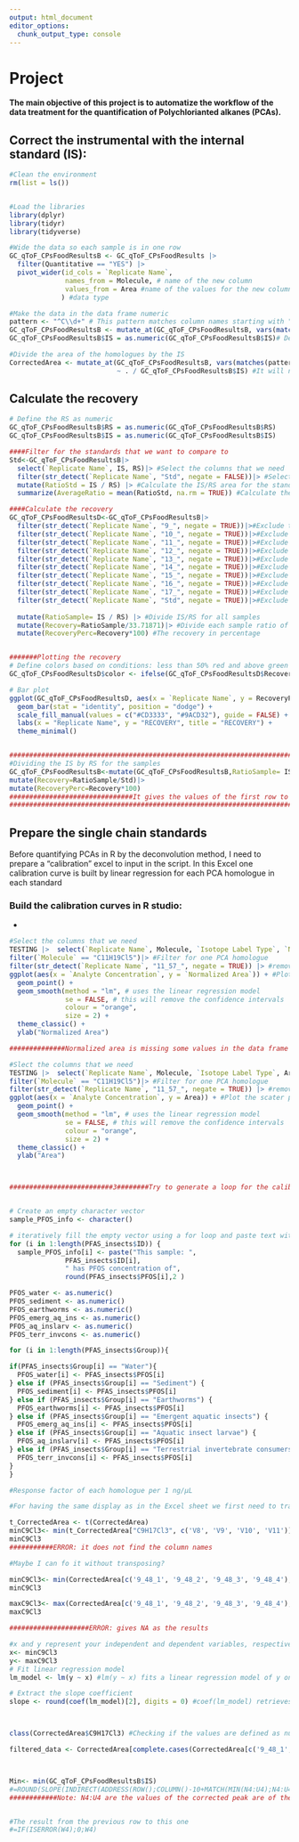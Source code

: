 ```yaml
---
output: html_document
editor_options: 
  chunk_output_type: console
---
```


# Project

**The main objective of this project is to automatize the workflow of the data treatment for the quantification of Polychlorianted alkanes (PCAs).**

## Correct the instrumental with the internal standard (IS):

```r

#Clean the environment
rm(list = ls()) 


#Load the libraries
library(dplyr)
library(tidyr)
library(tidyverse)

#Wide the data so each sample is in one row
GC_qToF_CPsFoodResultsB <- GC_qToF_CPsFoodResults |>  
  filter(Quantitative == "YES") |> 
  pivot_wider(id_cols = `Replicate Name`,
              names_from = Molecule, # name of the new column
              values_from = Area #name of the values for the new columns
             ) #data type       

#Make the data in the data frame numeric
pattern <- "^C\\d+" # This pattern matches column names starting with "C" followed by numbers
GC_qToF_CPsFoodResultsB <- mutate_at(GC_qToF_CPsFoodResultsB, vars(matches(pattern)), as.numeric) # Apply as.numeric() to columns matching the pattern
GC_qToF_CPsFoodResultsB$IS = as.numeric(GC_qToF_CPsFoodResultsB$IS)# Define the IS as numeric 

#Divide the area of the homologues by the IS
CorrectedArea <- mutate_at(GC_qToF_CPsFoodResultsB, vars(matches(pattern)), 
                           ~ . / GC_qToF_CPsFoodResultsB$IS) #It will now do it for all the columns that have the pattern (start the name with "C")

```

## Calculate the recovery

```r
# Define the RS as numeric
GC_qToF_CPsFoodResultsB$RS = as.numeric(GC_qToF_CPsFoodResultsB$RS) 
GC_qToF_CPsFoodResultsB$IS = as.numeric(GC_qToF_CPsFoodResultsB$IS)

####Filter for the standards that we want to compare to
Std<-GC_qToF_CPsFoodResultsB|>  
  select(`Replicate Name`, IS, RS)|> #Select the columns that we need
  filter(str_detect(`Replicate Name`, "Std", negate = FALSE))|> #Select the standards
  mutate(RatioStd = IS / RS) |> #Calculate the IS/RS area for the standards 
  summarize(AverageRatio = mean(RatioStd, na.rm = TRUE)) #Calculate the average of the three standards

####Calculate the recovery
GC_qToF_CPsFoodResultsD<-GC_qToF_CPsFoodResultsB|>
  filter(str_detect(`Replicate Name`, "9_", negate = TRUE))|>#Exclude the calibration standards
  filter(str_detect(`Replicate Name`, "10_", negate = TRUE))|>#Exclude the calibration standards
  filter(str_detect(`Replicate Name`, "11_", negate = TRUE))|>#Exclude the calibration standards
  filter(str_detect(`Replicate Name`, "12_", negate = TRUE))|>#Exclude the calibration standards
  filter(str_detect(`Replicate Name`, "13_", negate = TRUE))|>#Exclude the calibration standards
  filter(str_detect(`Replicate Name`, "14_", negate = TRUE))|>#Exclude the calibration standards
  filter(str_detect(`Replicate Name`, "15_", negate = TRUE))|>#Exclude the calibration standards
  filter(str_detect(`Replicate Name`, "16_", negate = TRUE))|>#Exclude the calibration standards
  filter(str_detect(`Replicate Name`, "17_", negate = TRUE))|>#Exclude the calibration standards
  filter(str_detect(`Replicate Name`, "Std", negate = TRUE))|>#Exclude the calibration standards
  
  mutate(RatioSample= IS / RS) |> #Divide IS/RS for all samples
  mutate(Recovery=RatioSample/33.71871)|> #Divide each sample ratio of IS/RS by the average ratio of the standards
  mutate(RecoveryPerc=Recovery*100) #The recovery in percentage


#######Plotting the recovery
# Define colors based on conditions: less than 50% red and above green
GC_qToF_CPsFoodResultsD$color <- ifelse(GC_qToF_CPsFoodResultsD$RecoveryPerc > 50, "#CD3333", "#9ACD32")

# Bar plot
ggplot(GC_qToF_CPsFoodResultsD, aes(x = `Replicate Name`, y = RecoveryPerc, fill = color)) +
  geom_bar(stat = "identity", position = "dodge") +
  scale_fill_manual(values = c("#CD3333", "#9ACD32"), guide = FALSE) +
  labs(x = "Replicate Name", y = "RECOVERY", title = "RECOVERY") +
  theme_minimal()


###################################################################################################################
#Dividing the IS by RS for the samples
GC_qToF_CPsFoodResultsB<-mutate(GC_qToF_CPsFoodResultsB,RatioSample= IS / RS) |> #Divide IS/RS for all samples
mutate(Recovery=RatioSample/Std)|>
mutate(RecoveryPerc=Recovery*100)
###############################It gives the values of the first row to all of them###############
###################################################################################################################


```




## Prepare the single chain standards

Before quantifying PCAs in R by the deconvolution method, I need to prepare a "calibration" excel to input in the script. In this Excel one calibration curve is built by linear regression for each PCA homologue in each standard

### Build the calibration curves in R studio:

-   

```r
#Select the columns that we need
TESTING |>  select(`Replicate Name`, Molecule, `Isotope Label Type`, `Normalized Area`, `Analyte Concentration`) |> filter(`Isotope Label Type`== "Quan") |> #Filter for the Quan
filter(`Molecule` == "C11H19Cl5")|> #Filter for one PCA homologue
filter(str_detect(`Replicate Name`, "11_57_", negate = TRUE)) |> #remove all the other standards 
ggplot(aes(x = `Analyte Concentration`, y = `Normalized Area`)) + #Plot the scater plot
  geom_point() +
  geom_smooth(method = "lm", # uses the linear regression model
              se = FALSE, # this will remove the confidence intervals
              colour = "orange",
              size = 2) +
  theme_classic() +
  ylab("Normalized Area")

##############Normalized area is missing some values in the data frame so, I tried with the Area instead to see if the code was correct

#Slect the columns that we need
TESTING |>  select(`Replicate Name`, Molecule, `Isotope Label Type`, Area, `Analyte Concentration`) |> filter(`Isotope Label Type`== "Quan") |> #Filter for the Quan
filter(`Molecule` == "C11H19Cl5")|> #Filter for one PCA homologue
filter(str_detect(`Replicate Name`, "11_57_", negate = TRUE)) |> #remove all the other standards 
ggplot(aes(x = `Analyte Concentration`, y = Area)) + #Plot the scater plot
  geom_point() +
  geom_smooth(method = "lm", # uses the linear regression model
              se = FALSE, # this will remove the confidence intervals
              colour = "orange",
              size = 2) +
  theme_classic() +
  ylab("Area")



##########################3########Try to generate a loop for the calibration curve, so I don't need to write the homologue and the standards for every calibration curve###########################################################



```


```r
# Create an empty character vector
sample_PFOS_info <- character()

# iteratively fill the empty vector using a for loop and paste text with different cells at the i:th position of each selected column
for (i in 1:length(PFAS_insects$ID)) {
  sample_PFOS_info[i] <- paste("This sample: ", 
              PFAS_insects$ID[i], 
              " has PFOS concentration of", 
              round(PFAS_insects$PFOS[i],2 )
```





```r
PFOS_water <- as.numeric()
PFOS_sediment <- as.numeric()
PFOS_earthworms <- as.numeric()
PFOS_emerg_aq_ins <- as.numeric()
PFOS_aq_inslarv <- as.numeric()
PFOS_terr_invcons <- as.numeric()

for (i in 1:length(PFAS_insects$Group)){

if(PFAS_insects$Group[i] == "Water"){
  PFOS_water[i] <- PFAS_insects$PFOS[i]
} else if (PFAS_insects$Group[i] == "Sediment") {
  PFOS_sediment[i] <- PFAS_insects$PFOS[i]
} else if (PFAS_insects$Group[i] == "Earthworms") {
  PFOS_earthworms[i] <- PFAS_insects$PFOS[i]
} else if (PFAS_insects$Group[i] == "Emergent aquatic insects") {
  PFOS_emerg_aq_ins[i] <- PFAS_insects$PFOS[i]
} else if (PFAS_insects$Group[i] == "Aquatic insect larvae") {
  PFOS_aq_inslarv[i] <- PFAS_insects$PFOS[i]
} else if (PFAS_insects$Group[i] == "Terrestrial invertebrate consumers") {
  PFOS_terr_invcons[i] <- PFAS_insects$PFOS[i]
}
}
```





















```r
#Response factor of each homologue per 1 ng/µL

#For having the same display as in the Excel sheet we first need to transpose our data frame:

t_CorrectedArea <- t(CorrectedArea)
minC9Cl3<- min(t_CorrectedArea["C9H17Cl3", c('V8', 'V9', 'V10', 'V11')])
minC9Cl3 
###########ERROR: it does not find the column names

#Maybe I can fo it without transposing?

minC9Cl3<- min(CorrectedArea[c('9_48_1', '9_48_2', '9_48_3', '9_48_4'), "C9H17Cl3"]) #min for C9H17Cl3 in the standard
minC9Cl3

maxC9Cl3<- max(CorrectedArea[c('9_48_1', '9_48_2', '9_48_3', '9_48_4'), "C9H17Cl3"]) #max for C9H17Cl3 in the standard
maxC9Cl3

####################ERROR: gives NA as the results 

#x and y represent your independent and dependent variables, respectively.
x<- minC9Cl3
y<- maxC9Cl3
# Fit linear regression model
lm_model <- lm(y ~ x) #lm(y ~ x) fits a linear regression model of y on x.

# Extract the slope coefficient
slope <- round(coef(lm_model)[2], digits = 0) #coef(lm_model) retrieves the coefficients of the fitted model, and [2] selects the second coefficient, which corresponds to the slope.



class(CorrectedArea$C9H17Cl3) #Checking if the values are defined as numeric: yes they are :(

filtered_data <- CorrectedArea[complete.cases(CorrectedArea[c('9_48_1', '9_48_2', '9_48_3', '9_48_4'), "C9H17Cl3"]), ]



Min<- min(GC_qToF_CPsFoodResultsB$IS)
#=ROUND(SLOPE(INDIRECT(ADDRESS(ROW();COLUMN()-10+MATCH(MIN(N4:U4);N4:U4;0));TRUE):INDIRECT(ADDRESS(ROW();COLUMN()-10+MATCH(MAX(N4:U4);N4:U4;0));TRUE);INDIRECT(ADDRESS(ROW();COLUMN()-18+MATCH(MIN(N4:U4);N4:U4;0));TRUE):INDIRECT(ADDRESS(ROW();COLUMN()-18+MATCH(MAX(N4:U4);N4:U4;0));TRUE));0)
############Note: N4:U4 are the values of the corrected peak are of the standards


#The result from the previous row to this one
#=IF(ISERROR(W4);0;W4)
```
